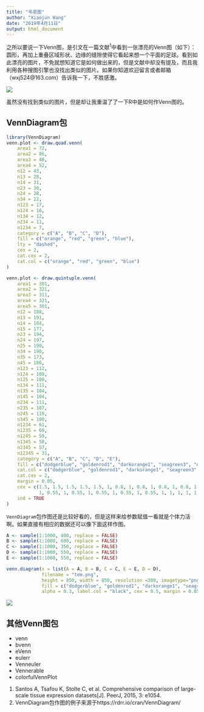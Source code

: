 ```yaml
---
title: "韦恩图"
author: "Xiaojun Wang"
date: "2019年4月11日"
output: html_document
---
```


之所以要说一下Venn图，是引文在一篇文献^1^中看到一张漂亮的Venn图（如下）：圆形，再加上重叠区域形状、边缘的缝隙使得它看起来想一个平面的足球。看到如此漂亮的图片，不免就想知道它是如何做出来的，但是文献中却没有提及，而且我利用各种搜图引擎也没找出类似的图片。如果你知道欢迎留言或者邮箱（wxj524@163.com）告诉我一下，不胜感激。

![](image/类似于足球的VennDiagram.png)

虽然没有找到类似的图片，但是却让我重温了了一下R中是如何作Venn图的。

## VennDiagram包
```r
library(VennDiagram)
venn.plot <- draw.quad.venn(
    area1 = 72,
    area2 = 86,
    area3 = 48,
    area4 = 52,
    n12 = 43,
    n13 = 28,
    n14 = 31,
    n23 = 30,
    n24 = 28,
    n34 = 22,
    n123 = 17,
    n124 = 16,
    n134 = 12,
    n234 = 11,
    n1234 = 7,
    category = c("A", "B", "C", "D"),
    fill = c("orange", "red", "green", "blue"),
    lty = "dashed",
    cex = 2,
    cat.cex = 2,
    cat.col = c("orange", "red", "green", "blue")
)
```

```r
venn.plot <- draw.quintuple.venn(
    area1 = 301,
    area2 = 321,
    area3 = 311,
    area4 = 321,
    area5 = 301,
    n12 = 188,
    n13 = 191,
    n14 = 184,
    n15 = 177,
    n23 = 194,
    n24 = 197,
    n25 = 190,
    n34 = 190,
    n35 = 173,
    n45 = 186,
    n123 = 112,
    n124 = 108,
    n125 = 108,
    n134 = 111,
    n135 = 104,
    n145 = 104,
    n234 = 111,
    n235 = 107,
    n245 = 110,
    n345 = 100,
    n1234 = 61,
    n1235 = 60,
    n1245 = 59,
    n1345 = 58,
    n2345 = 57,
    n12345 = 31,
    category = c("A", "B", "C", "D", "E"),
    fill = c("dodgerblue", "goldenrod1", "darkorange1", "seagreen3", "orchid3"),
    cat.col = c("dodgerblue", "goldenrod1", "darkorange1", "seagreen3", "orchid3"),
    cat.cex = 2,
    margin = 0.05,
    cex = c(1.5, 1.5, 1.5, 1.5, 1.5, 1, 0.8, 1, 0.8, 1, 0.8, 1, 0.8, 1, 0.8, 
            1, 0.55, 1, 0.55, 1, 0.55, 1, 0.55, 1, 0.55, 1, 1, 1, 1, 1, 1.5),
    ind = TRUE
)
```

`VennDiagram`包作图还是比较好看的，但是这样来给参数赋值一看就是个体力活啊。如果直接有相应的数据还可以像下面这样作图。

```r
A <- sample(1:1000, 400, replace = FALSE)
B <- sample(1:1000, 600, replace = FALSE)
C <- sample(1:1000, 350, replace = FALSE)
D <- sample(1:1000, 550, replace = FALSE)
E <- sample(1:1000, 550, replace = FALSE)

venn.diagram(x = list(A = A, B = B, C = C, E = E, D = D),
             filename = "tem.png",
             height = 850, width = 850, resolution =300, imagetype="png",
             fill = c("dodgerblue", "goldenrod1", "darkorange1", "seagreen3", "orchid3"),
             alpha = 0.3, label.col = "black", cex = 0.5, margin = 0.05, lwd = 1)
```

![](/Users/JerryWang/Downloads/tem.png)

## 其他Venn图包


- venn
- bvenn
- eVenn
- eulerr
- Venneuler
- Vennerable
- colorfulVennPlot

1. Santos A, Tsafou K, Stolte C, et al. Comprehensive comparison of large-scale tissue expression datasets[J]. PeerJ, 2015, 3: e1054.
2. VennDiagram包作图的例子来源于https://rdrr.io/cran/VennDiagram/


